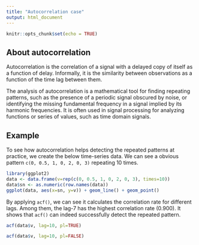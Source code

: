```yaml
---
title: "Autocorrelation case"
output: html_document
---
```


```r
knitr::opts_chunk$set(echo = TRUE)
```

## About autocorrelation

Autocorrelation is the correlation of a signal with a delayed copy of itself as a function of delay. Informally, it is the similarity between observations as a function of the time lag between them.

The analysis of autocorrelation is a mathematical tool for finding repeating patterns, such as the presence of a periodic signal obscured by noise, or identifying the missing fundamental frequency in a signal implied by its harmonic frequencies. It is often used in signal processing for analyzing functions or series of values, such as time domain signals.

## Example

To see how autocorrelation helps detecting the repeated patterns at practice, we create the below time-series data. We can see a obvious pattern `c(0, 0.5, 1, 0, 2, 0, 3)` repeating 10 times.

```r
library(ggplot2)
data <- data.frame(v=rep(c(0, 0.5, 1, 0, 2, 0, 3), times=10))
data$sn <- as.numeric(row.names(data))
ggplot(data, aes(x=sn, y=v)) + geom_line() + geom_point()
```

By applying `acf()`, we can see it calculates the correlation rate for different lags. Among them, the lag-7 has the highest correlation rate (0.900). It shows that `acf()` can indeed successfully detect the repeated pattern.

```r
acf(data$v, lag=10, pl=TRUE)
```
```r
acf(data$v, lag=10, pl=FALSE)
```
